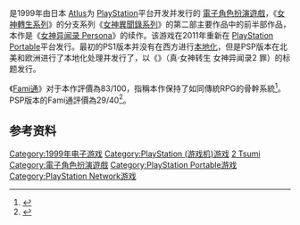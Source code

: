 {{NoteTA| G1=Games}}
{{Infobox video game
| title = 女神异闻录2 罪
| japanese = ペルソナ2 罪
| english = Shin Megami Tensei: Persona 2 - Innocent Sin
| image = <!-- 檔案不存在 Persona 2 IS NA box art.png ，可從英文維基百科取得 -->
| alt = The cover art shows a teenage boy in a black school uniform and a woman in a brown and beige outfit, in front of their Personas – two humanoid, masked creatures. The background shows a cityscape tinted red.
| caption = 北美版本的游戏封面，封面中是角色周防達哉（左）和天野舞耶（右）和他们的人格面具
| developer = [[Atlus|Atlus]]
| publisher = {{Vgrelease|JP|Atlus|NA|{{link-en|Atlus USA}} <small>(PSP)</small>|EU|{{link-en|Ghostlight}} <small>(PSP)</small><ref name= "EuroP2"/>}}
| director = [[目黑将司|目黑将司]] <small>(PSP)</small>
| producer = Kouji Okada
| artist = {{Plainlist|
*[[金子一馬|金子一馬]]
*{{link-en|副岛成记|Shigenori Soejima}}
}}
| writer = {{Plainlist|
*Tadashi Satomi
*Kazuyuki Yamai <small>(PSP)</small>
}}
| composer = {{Plainlist|
*Toshiko Tasaki
*Kenichi Tsuchiya
*Masaki Kurokawa
}}
| series = {{Plainlist|
*《[[女神轉生系列|女神轉生系列]]》 <small>（主系列）</small>
*《[[女神異聞錄系列|女神異聞錄系列]]》 <small>（分支系列）</small>
}}
| platforms = {{Plainlist|
*[[PlayStation_(遊戲機)|PlayStation]]
*[[PlayStation_Portable|PlayStation Portable]]
}}
| released = '''PlayStation'''{{vgrelease|JP|June 24, 1999}}'''PlayStation Portable'''{{vgrelease|JP|April 14, 2011<ref>{{cite web |url=http://andriasang.com/comuyu/persona_2_hits_tomorrow/ |title=Persona 2 PSP Hits Tomorrow! |author=Gantayat, Anoop |publisher=Andriasang.com |date=2011-04-13 |accessdate=2015-06-08 |archiveurl=https://web.archive.org/web/20121225043807/http://andriasang.com/comuyu/persona_2_hits_tomorrow/ |archivedate=2012-12-25 |deadurl=no }}</ref>|NA|September 20, 2011<ref>{{cite web |url=http://www.siliconera.com/2011/09/02/the-rumors-are-true-shin-megami-tensei-persona-2-innocent-sin-coming-sept-20/ |title=The Rumors Are True, Shin Megami Tensei: Persona 2: Innocent Sin Coming Sept. 20 |author=Yip, Spencer |publisher=Siliconera |date=2011-09-02 |accessdate=2015-06-08 |archiveurl=https://web.archive.org/web/20130827234656/http://www.siliconera.com/2011/09/02/the-rumors-are-true-shin-megami-tensei-persona-2-innocent-sin-coming-sept-20/ |archivedate=2013-08-27 |deadurl=no }}</ref>|EU|November 4, 2011<ref>{{cite web |url=http://www.siliconera.com/2011/09/30/persona-2-and-the-trails-in-the-sky-together-at-last-wait-what/ |title=Persona 2 And Trails In The Sky, Together At Last. Wait, What? |publisher=Siliconera |author=Sahdev, Ishaan |date=2011-09-30 |accessdate=2015-06-08 |archiveurl=https://web.archive.org/web/20140916042303/http://www.siliconera.com/2011/09/30/persona-2-and-the-trails-in-the-sky-together-at-last-wait-what/ |archivedate=2014-09-16 |deadurl=no }}</ref>}}
| genre = [[電子角色扮演遊戲|角色扮演]]
| modes = [[单人电子游戏|单人]]
}}
{{Vgname|女神异闻录2 罪|ja=ペルソナ2 罪|en=Shin Megami Tensei: Persona 2 - Innocent Sin|diff=yes}}是1999年由日本<!-- [[Atlus|Atlus]] -->[[Atlus|Atlus]]为<!-- [[PlayStation_(console)|PlayStation]] -->[[PlayStation_(遊戲機)|PlayStation]]平台开发并发行的<!-- [[role-playing_video_game|role-playing video game]] -->[[電子角色扮演遊戲|電子角色扮演遊戲]]，《[[女神轉生系列|女神轉生系列]]》的分支系列《[[女神異聞錄系列|女神異聞錄系列]]》的第二部主要作品中的前半部作品，本作是《[[女神异闻录_Persona|女神异闻录 Persona]]》的续作。该游戏在2011年重新在<!-- [[PlayStation_Portable|PlayStation Portable]] -->[[PlayStation_Portable|PlayStation Portable]]平台发行。最初的PS1版本并没有在西方进行[[国际化与本地化|本地化]]，但是PSP版本在北美和欧洲进行了本地化处理并发行了，以《'''{{lang|en|Shin Megami Tensei: Persona 2: Innocent Sin}}'''》（真·女神转生 女神异闻录2 罪）的标题发行。
<!--
《女神异闻录2》是一款角色扮演类游戏。玩家在其中控制一些高校学生。-->

《[[Fami通|Fami通]]》对于本作評價為83/100，指稱本作保持了如同傳統RPG的骨幹系統<ref name="FamPSreview">{{cite web|url=http://www.famitsu.com/cominy/?m=pc&a=page_h_title&title_id=562|title=ペルソナ2 罪 (PS)|language=ja|publisher=''[[Famitsu|Famitsu]]''|accessdate=2015-05-25|archiveurl=https://web.archive.org/web/20160316025552/http://www.famitsu.com/cominy/?m=pc&a=page_h_title_review&title_id=562|archivedate=2016-03-16|deadurl=no}}</ref>。PSP版本的Fami通評價為29/40<ref name="FamPSPreview">{{cite web |url=http://www.1up.com/news/japan-review-check-persona-2 |title=Japan Review Check: Persona 2, Pilotwings |author=Gifford, Kevin |publisher=[[1UP.com|1UP.com]] |date=2011-04-13 |accessdate=2015-05-14 |archiveurl=https://www.webcitation.org/6YQHLJcvH?url=http://www.1up.com/news/japan-review-check-persona-2 |archivedate=2015-05-10 |deadurl=yes }}</ref>。

== 参考资料 ==
{{Reflist}}

{{女神異聞錄系列}}

{{DEFAULTSORT:Persona 2 Tsumi}}
[[Category:1999年电子游戏|Category:1999年电子游戏]]
[[Category:PlayStation_(游戏机)游戏|Category:PlayStation (游戏机)游戏]]
[[Category:女神異聞錄系列電子遊戲|2 Tsumi]]

[[Category:電子角色扮演遊戲|Category:電子角色扮演遊戲]]
[[Category:PlayStation_Portable游戏|Category:PlayStation Portable游戏]]
[[Category:PlayStation_Network游戏|Category:PlayStation Network游戏]]
